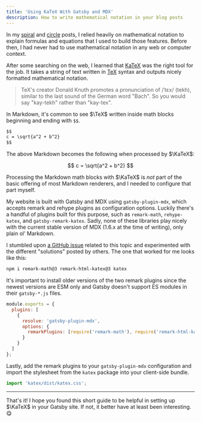 ```yaml
---
title: 'Using KaTeX With Gatsby and MDX'
description: How to write mathematical notation in your blog posts
---
```


In my [spiral](/lab/spiral-into-madness) and [circle](/lab/circle-transition) posts, I relied heavily on mathematical notation to explain formulas and equations that I used to build those features. Before then, I had never had to use mathematical notation in any web or computer context.

After some searching on the web, I learned that [KaTeX](https://katex.org/) was the right tool for the job. It takes a string of text written in [TeX](https://en.wikipedia.org/wiki/TeX) syntax and outputs nicely formatted mathematical notation.

> TeX's creator Donald Knuth promotes a pronunciation of /ˈtɛx/ (tekh), similar to the last sound of the German word "Bach". So you would say "kay-tekh" rather than "kay-tex".

In Markdown, it's common to see $\TeX$ written inside math blocks beginning and ending with `$$`.

```md
$$
c = \sqrt{a^2 + b^2}
$$
```

The above Markdown becomes the following when processed by $\KaTeX$:

$$
c = \sqrt{a^2 + b^2}
$$

Processing the Markdown math blocks with $\KaTeX$ is _not_ part of the basic offering of most Markdown renderers, and I needed to configure that part myself.

My website is built with Gatsby and MDX using `gatsby-plugin-mdx`, which accepts remark and rehype plugins as configuration options. Luckily there's a handful of plugins built for this purpose, such as `remark-math`, `rehype-katex`, and `gatsby-remark-katex`. Sadly, none of these libraries play nicely with the current stable version of MDX (1.6.x at the time of writing), only plain ol' Markdown.

I stumbled upon [a GitHub issue](https://github.com/gatsbyjs/gatsby/issues/28031) related to this topic and experimented with the different "solutions" posted by others. The one that worked for me looks like this:

```bash
npm i remark-math@3 remark-html-katex@3 katex
```

It's important to install older versions of the two remark plugins since the newest versions are ESM only and Gatsby doesn't support ES modules in their `gatsby-*.js` files.

```js file=gatsby-config.js
module.exports = {
  plugins: [
    {
      resolve: 'gatsby-plugin-mdx',
      options: {
        remarkPlugins: [require('remark-math'), require('remark-html-katex')]
      }
    }
  ]
};
```

Lastly, add the remark plugins to your `gatsby-plugin-mdx` configuration and import the stylesheet from the `katex` package into your client-side bundle.

```js file=gatsby-browser.js
import 'katex/dist/katex.css';
```

---

That's it! I hope you found this short guide to be helpful in setting up $\KaTeX$ in your Gatsby site. If not, it better have at least been interesting. 😋
